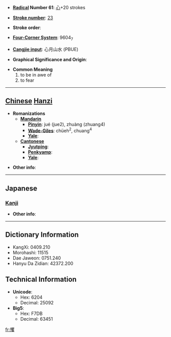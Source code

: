 * '''[[Wiktionary:Chinese radical index| Radical]] Number 61''': [[Wiktionary:Chinese radical index 心|心]]+20 strokes

* '''[[Wiktionary:Chinese total strokes index|Stroke number]]''': [[Wiktionary:Chinese total strokes index 23|23]]

* '''Stroke order''': 

* '''[[Wiktionary:Chinese four corner index|Four-Corner System]]''': 9604<sub>7</sub>

* '''[[Wiktionary:Chinese Cangjie index|Cangjie input]]''': 心月山水 (PBUE)

* '''Graphical Significance and Origin''': 

* '''Common Meaning'''
*#to be in awe of
*# to fear


----

== [[Chinese]] [[Hanzi]] ==

* '''Romanizations'''
** '''[[Mandarin]]'''
*** '''[[Pinyin]]''': jué (jue2), zhuàng (zhuang4)
*** '''[[Wade-Giles]]''': chüeh<sup>2</sup>, chuang<sup>4</sup>
*** '''[[Yale]]''': 
** '''[[Cantonese]]'''
*** '''[[Jyutping]]''':
*** '''[[Penkyamp]]''': 
*** '''[[Yale]]''': 

* '''Other info''': 

----

==Japanese==
===[[Kanji]]===
{{kanji|on readings=[[きゃく]] (kyaku), [[しょう]] (shō)
|kun readings=[[おどろく]] (odoroku)
}}

* '''Other info''':  

----

== Dictionary Information ==

* KangXi: 0409.210
* Morohashi: 11515
* Dae Jaweon: 0751.240
* Hanyu Da Zidian: 42372.200

== Technical Information ==

* '''Unicode''':
** Hex: 6204
** Decimal: 25092
* '''Big5''':
** Hex: F7DB
** Decimal: 63451

[[fr:戄]]
